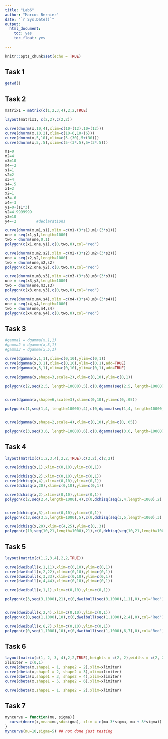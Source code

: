 ```yaml
---
title: "Lab6"
author: "Marcos Bernier"
date: "`r Sys.Date()`"
output: 
  html_document:
    toc: yes
    toc_float: yes
    
---
```


```r
knitr::opts_chunk$set(echo = TRUE)
```


## Task 1

```r
getwd()
```


## Task 2

```r
matrix1 = matrix(c(1,2,3,4),2,2,TRUE)

layout(matrix1, c(2,2),c(2,2))

curve(dnorm(x,10,4),xlim=c(10-(12),10+(12)))
curve(dnorm(x,10,2),xlim=c(10-6,10+(6)))
curve(dnorm(x,5,10),xlim=c(5-(30),5+(30)))
curve(dnorm(x,5,.5),xlim=c(5-(3*.5),5+(3*.5)))
```

```r
m1=0 
m2=4 
m3=10
m4=-2
s1=1
s2=2
s3=4
s4=.5
x1=2
x2=1
x3=-6
x4=-3
y1=0+(s1*3)
y2=4.9999999
y3=10
y4=-2         #declarations
```

```r
curve(dnorm(x,m1,s1),xlim =c(m1-(3*s1),m1+(3*s1)))
one = seq(x1,y1,length=1000)
two = dnorm(one,0,1)
polygon(c(x1,one,y1),c(0,two,0),col="red")
```

```r
curve(dnorm(x,m2,s2),xlim =c(m2-(3*s2),m2+(3*s2)))
one = seq(x2,y2,length=1000)
two = dnorm(one,m2,s2)
polygon(c(x2,one,y2),c(0,two,0),col="red")
```

```r
curve(dnorm(x,m3,s3),xlim =c(m3-(3*s3),m3+(3*s3)))
one = seq(x3,y3,length=1000)
two = dnorm(one,m3,s3)
polygon(c(x3,one,y3),c(0,two,0),col="red")
```
```r
curve(dnorm(x,m4,s4),xlim =c(m4-(3*s4),m3+(3*s4)))
one = seq(x4,y4,length=1000)
two = dnorm(one,m4,s4)
polygon(c(x4,one,y4),c(0,two,0),col="red")
```


## Task 3

```r
#gamma1 = dgamma(x,1,1)
#gamma2 = dgamma(x,3,1)
#gamma3 = dgamma(x,5,1)

curve(dgamma(x,1,1),xlim=c(0,10),ylim=c(0,1))
curve(dgamma(x,3,1),xlim=c(0,10),ylim=c(0,1),add=TRUE)
curve(dgamma(x,5,1),xlim=c(0,10),ylim=c(0,1),add=TRUE)

```

```r
curve(dgamma(x,shape=3,scale=2),xlim=c(0,10),ylim=c(0,1))

polygon(c(2,seq(2,5, length=10000),5),c(0,dgamma(seq(2,5, length=10000),shape =3,scale=2),0),col="orange")


curve(dgamma(x,shape=6,scale=3),xlim=c(0,10),ylim=c(0,.05))

polygon(c(1,seq(1,4, length=10000),4),c(0,dgamma(seq(1,4, length=10000),shape=6,scale=3),0),col="orange")


curve(dgamma(x,shape=2,scale=4),xlim=c(0,10),ylim=c(0,.05))

polygon(c(3,seq(3,6, length=10000),6),c(0,dgamma(seq(3,6, length=10000),shape=2,scale=4),0),col="orange")

```

## Task 4

```r
layout(matrix(c(1,2,3,4),2,2,TRUE),c(2,2),c(2,2))

curve(dchisq(x,1),xlim=c(0,10),ylim=c(0,1))

curve(dchisq(x,2),xlim=c(0,10),ylim=c(0,1))
curve(dchisq(x,4),xlim=c(0,10),ylim=c(0,1))
curve(dchisq(x,20),xlim=c(0,10),ylim=c(0,1))


```

```r
curve(dchisq(x,2),xlim=c(0,10),ylim=c(0,1))
polygon(c(2,seq(2,4,length=1000),4),c(0,dchisq(seq(2,4,length=1000),2),0),col = "red")


curve(dchisq(x,3),xlim=c(0,10),ylim=c(0,1))
polygon(c(3,seq(3,5,length=1000),5),c(0,dchisq(seq(3,5,length=1000),3),0),col = "red")

curve(dchisq(x,20),xlim=c(4,25),ylim=c(0,.3))
polygon(c(10,seq(10,21,length=1000),21),c(0,dchisq(seq(10,21,length=1000),20),0),col = "red")
```


## Task 5

```r
layout(matrix(c(1,2,3,4),2,2,TRUE))

curve(dweibull(x,1,11),xlim=c(0,10),ylim=c(0,1))
curve(dweibull(x,2,22),xlim=c(0,10),ylim=c(0,1))
curve(dweibull(x,3,33),xlim=c(0,10),ylim=c(0,1))
curve(dweibull(x,4,44),xlim=c(0,10),ylim=c(0,1))

```
```r
curve(dweibull(x,1,1),xlim=c(0,10),ylim=c(0,1))

polygon(c(3,seq(3,1000),21),c(0,dweibull(seq(3,1000),1,1),0),col="Red")


curve(dweibull(x,2,4),xlim=c(0,10),ylim=c(0,1))
polygon(c(0,seq(1,1000),10),c(0,dweibull(seq(1,1000),2,4),0),col="Red")

curve(dweibull(x,6,7),xlim=c(0,10),ylim=c(0,1))
polygon(c(0,seq(1,1000),10),c(0,dweibull(seq(1,1000),6,7),0),col="Red")

```

## Task 6

```r
layout(matrix(c(1, 2, 3, 4),2,2,TRUE),heights = c(2, 2),widths = c(2, 2))
xlimiter = c(0,1)
curve(dbeta(x,shape1 = 1, shape2 = 2),xlim=xlimiter)
curve(dbeta(x,shape1 = 2, shape2 = 3),xlim=xlimiter)
curve(dbeta(x,shape1 = 3, shape2 = 4),xlim=xlimiter)
curve(dbeta(x,shape1 = 5, shape2 = 6),xlim=xlimiter)
```
```r
curve(dbeta(x,shape1 = 1, shape2 = 2),xlim=xlimiter)

```

## Task 7

```r

myncurve = function(mu, sigma){
  curve(dnorm(x,mean=mu,sd=sigma), xlim = c(mu-3*sigma, mu + 3*sigma))
}
myncurve(mu=10,sigma=5) ## not done just testing
```
